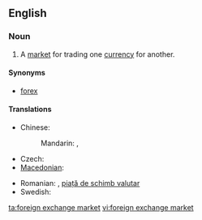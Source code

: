 ==English==
{{wikipedia}}
===Noun===
{{en-noun|sg=[[foreign]] [[exchange]] [[market]]}}

#  A [[market]] for trading one [[currency]] for another.

====Synonyms====
* [[forex]]

====Translations====
{{trans-top|market for trading one currency for another}}
* Chinese:
*: Mandarin: {{t-|cmn|外匯市場|sc=Hani}}, {{t-|cmn|外汇市场|tr=wàihuì shìchǎng|sc=Hani}}
* Czech: {{t-|cs|měnový trh|m}}
* [[Macedonian]]: {{t|mk|девизен пазар|m|tr=dévizen pázar}}
{{trans-mid}}
* Romanian: {{t+|ro|piață valutară|f}}, [[piață de schimb valutar]] {{f}}
* Swedish: {{t|sv|valutamarknad|c}}
{{trans-bottom}}

[[ta:foreign exchange market]]
[[vi:foreign exchange market]]